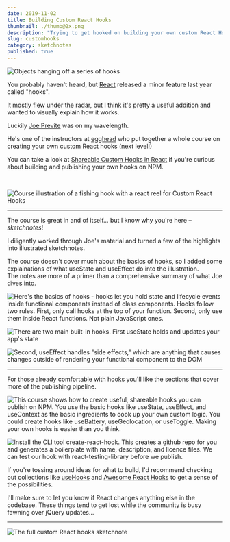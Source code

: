 ```yaml
---
date: 2019-11-02
title: Building Custom React Hooks
thumbnail: ./thumb@2x.png
description: "Trying to get hooked on building your own custom React Hooks?"
slug: customhooks
category: sketchnotes
published: true
---
```




<SketchesContainer>

<TwoCol>

<span>

![Objects hanging off a series of hooks](./thumb@2x.png)

</span>

<span>

You probably haven't heard, but [React](https://reactjs.org/docs/hooks-intro.html) released a minor feature last year called "hooks".

It mostly flew under the radar, but I think it's pretty a useful addition and wanted to visually explain how it works.

</span>

</TwoCol>

Luckily [Joe Previte](https://twitter.com/jsjoeio) was on my wavelength.

He's one of the instructors at [egghead](https://egghead.io/) who put together a whole course on creating your own custom React hooks (next level!)

You can take a look at [Shareable Custom Hooks in React](http://bit.ly/3av6FvK) if you're curious about building and publishing your own hooks on NPM.

<br />

![Course illustration of a fishing hook with a react reel for Custom React Hooks](./shareable-custom-hooks-in-react.png)

---

The course is great in and of itself... but I know why you're here – _sketchnotes_!

I diligently worked through Joe's material and turned a few of the  highlights into illustrated sketchnotes.

The course doesn't cover much about the basics of hooks, so I added some explainations of what useState and useEffect do into the illustration.  
The notes are more of a primer than a comprehensive summary of what Joe dives into.

![Here's the basics of hooks - hooks let you hold state and lifecycle events inside functional components instead of class components. Hooks follow two rules. First, only call hooks at the top of your function. Second, only use them inside React functions. Not plain JavaScript ones.](./customhooks-1.png)

![There are two main built-in hooks. First useState holds and updates your app's state](./customhooks-2.png)

![Second, useEffect handles "side effects," which are anything that causes changes outside of rendering your functional component to the DOM](./customhooks-3.png)

---

For those already comfortable with hooks you'll like the sections that cover more of the publishing pipeline.

![This course shows how to create useful, shareable hooks you can publish on NPM. You use the basic hooks like useState, useEffect, and useContext as the basic ingredients to cook up your own custom logic. You could create hooks like useBattery, useGeolocation, or useToggle. Making your own hooks is easier than you think.](./customhooks-4.png)

![Install the CLI tool create-react-hook. This creates a github repo for you and generates a boilerplate with name, description, and licence files. We can test our hook with react-testing-library before we publish.](./customhooks-5.png)

If you're tossing around ideas for what to build, I'd recommend checking out collections like [useHooks](https://usehooks.com/) and [Awesome React Hooks](https://github.com/rehooks/awesome-react-hooks) to get a sense of the possibilities.

I'll make sure to let you know if React changes anything else in the codebase. These things tend to get lost while the community is busy fawning over jQuery updates...

---

<FullSketchnote coursename="Shareable Custom Hooks in React" courselink="http://bit.ly/3av6FvK">

![The full custom React hooks sketchnote](./customhooks-mini.png)

</FullSketchnote>

</SketchesContainer>